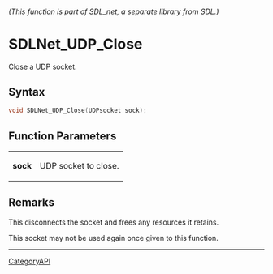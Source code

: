 ====== (This function is part of SDL_net, a separate library from SDL.) ======
= SDLNet_UDP_Close =

Close a UDP socket.

== Syntax ==

<syntaxhighlight lang='c'>
void SDLNet_UDP_Close(UDPsocket sock);
</syntaxhighlight>

== Function Parameters ==

{|
|'''sock'''
|UDP socket to close.
|}

== Remarks ==

This disconnects the socket and frees any resources it retains.

This socket may not be used again once given to this function.

----
[[CategoryAPI]]


